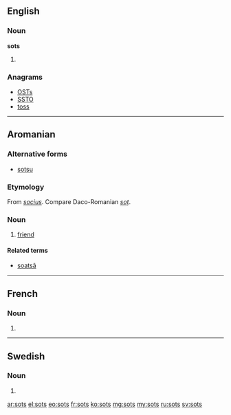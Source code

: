 ==English==

===Noun===
'''sots'''

# {{plural of|sot}}

===Anagrams===
* [[OSTs#English|OSTs]]
* [[SSTO#English|SSTO]]
* [[toss#English|toss]]

----

==Aromanian==

===Alternative forms===
* [[sotsu]]

===Etymology===
From {{etyl|la|rup}} ''[[socius]]''. Compare Daco-Romanian ''[[soț]]''.

===Noun===
{{head|rup|noun}}

# [[friend]]

====Related terms====
* [[soatsã]]
----

==French==

===Noun===
{{head|fr|plural}} {{m|p}}

# {{plural of|sot|lang=fr}}

----

==Swedish==

===Noun===
{{head|sv|noun form}}

# {{sv-noun-form-indef-gen|sot}}

[[ar:sots]]
[[el:sots]]
[[eo:sots]]
[[fr:sots]]
[[ko:sots]]
[[mg:sots]]
[[my:sots]]
[[ru:sots]]
[[sv:sots]]